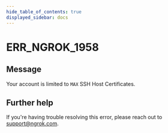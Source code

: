 ```yaml
---
hide_table_of_contents: true
displayed_sidebar: docs
---
```



# ERR_NGROK_1958

## Message

Your account is limited to `MAX` SSH Host Certificates.

<ErrorDetails error="err_ngrok_1958" />

## Further help

If you're having trouble resolving this error, please reach out to [support@ngrok.com](mailto:support@ngrok.com?subject=Help%20with%20ERR_NGROK_1958).
